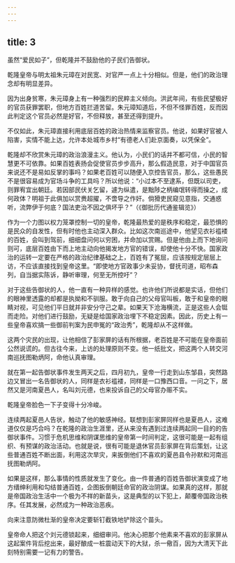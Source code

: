 ```yaml
---
---
---
```

title: 3
---



虽然“爱民如子”，但乾隆并不鼓励他的子民们告御状。

乾隆皇帝与明太祖朱元璋在对民宽、对官严一点上十分相似。但是，他们的政治理念却有明显差异。

因为出身贫寒，朱元璋身上有一种强烈的民粹主义倾向。洪武年间，有些民望极好的官员获罪罢职，但地方百姓拦道苦留。朱元璋知道后，不但不怪罪百姓，反而因此判定这个官员必然是好官，不但释放，甚至还得到提升。

不仅如此，朱元璋直接利用底层百姓的政治热情来监察官员。他说，如果好官被人陷害，实情不能上达，允许本处城市乡村“有德老人们赴京面奏，以凭保全”。

乾隆却不欣赏朱元璋的政治浪漫主义。他认为，小民们的话并不都可信，小民的智慧更不可依靠。如果百姓表扬会促使官员步步高升，那么假造民意，对于中国官员来说还不是易如反掌的事吗？如果老百姓可以随便入京控告官员，那么，这些愚民不是很容易成为官场斗争的工具吗？所以他说：“小过本不至逮系，但既以司吏，则罪宥宜出朝廷。若因部民伏关乞留，遽为纵遣，是黜陟之柄编氓转得而操之，成何政体？明祖于此俱加以赏赉超擢，不啻导之作奸。倘猾吏民窥见意指，交通惑听，流弊伊于何底？国法吏治不因之俱坏乎？”（《御批历代通鉴辑览》）

作为一个力图以权力笼罩控制一切的皇帝，乾隆最热爱的是秩序和稳定，最恐惧的是民众的自发性，但有时他也主动深入群众。比如这次南巡途中，他望见衣衫褴褛的百姓，会叫到驾前，细细盘问何以穷困，并命加以赏赐。但是他由上而下地询问则可，底层百姓由下而上地主动向他揭发地方官的错误，却使他十分不快。国家政治的运转一定要在严格的政治纪律基础之上，百姓有了冤屈，应该按规定层层上访，不应该直接找到皇帝这里。“即使地方官政事少未妥协，督抚司道，昭布森列，自当据实陈诉，静听审理，何至无所控吁”？

对于这些告御状的人，他一直有一种异样的感觉。也许他们所说都是实话，但他们的眼神里透露的却都是执拗和不驯服。敢于向自己的父母官叫板，敢于和皇帝的眼睛对视，可见他们平日就并非安分守己之辈。如果天下沧海横流，正是这些人会铤而走险。对他们进行鼓励，无疑是给国家政治埋下不稳定因素。因此，历史上有一些皇帝喜欢搞一些御前判案为民申冤的“政治秀”，乾隆却从不这样做。

这两个灾民的出现，让他相信了彭家屏的话有所根据，老百姓是不可能在皇帝面前公然说谎的。但古往今来，上访的处理原则不变。他一纸批文，把这两个人转交河南巡抚图勒炳阿，命他认真审理。

就在第一起告御状事件发生两天之后，四月初九，皇帝一行走到山东邹县，突然路边又冒出一名告御状的人，同样是衣衫褴褛，同样是一口豫西口音。一问之下，居然又是河南夏邑人，名叫刘元德，也来投诉自己的父母官办赈不实。

乾隆皇帝脸色一下子变得十分冷峻。

连续两起夏邑人告状，触动了他的敏感神经。联想到彭家屏同样也是夏邑人，这难道仅仅是巧合吗？在乾隆的政治生涯里，还从来没有遇到过连续两起同一目的的告御状事件。习惯于危机思维和阴谋思维的皇帝第一时间判定，这很可能是一起有组织、有预谋的政治活动。也就是说，很有可能是退休官员彭家屏在背后策划，让这些普通百姓不断出面，利用这次旱灾，来扳倒他们不喜欢的夏邑县令孙默和河南巡抚图勒炳阿。

如果是这样，那么事情的性质就发生了变化。由一件普通的百姓告御状演变成了地方缙绅利用和勾结普通百姓，企图扳倒朝廷命官的政治阴谋。如果真的这样，那就是帝国政治生活中一个极为不祥的新苗头，这是典型的以下犯上，颠覆帝国政治秩序。任其发展，必然成为一种政治恶疾。

向来注意防微杜渐的皇帝决定要斩钉截铁地铲除这个苗头。

皇帝命人把这个刘元德锁起来，细细审问。他决心把那个他素来不喜欢的彭家屏从这起案件背后挖出来，最好酿成一桩震动天下的大狱，杀一儆百，因为大清天下此刻特别需要一记有力的警告。